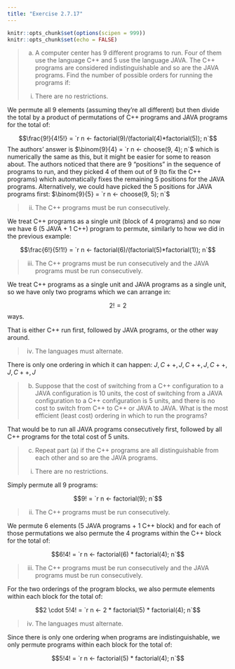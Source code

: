 ```yaml
---
title: "Exercise 2.7.17"
---
```


```r
knitr::opts_chunk$set(options(scipen = 999))
knitr::opts_chunk$set(echo = FALSE)
```

> (a) A computer center has 9 different programs to run. Four of them use the language C++ and 5 use the language JAVA. The C++ programs are considered indistinguishable and so are the JAVA programs. Find the number of possible orders for running the programs if:
>
> i) There are no restrictions.

We permute all 9 elements (assuming they're all different) but then divide the total by a product of permutations of C++ programs and JAVA programs for the total of:

$$\frac{9!}{4!5!} = `r n <- factorial(9)/(factorial(4)*factorial(5)); n`$$
The authors' answer is $\binom{9}{4} = `r n <- choose(9, 4); n`$ which is numerically the same as this, but it might be easier for some to reason about. The authors noticed that there are 9 "positions" in the sequence of programs to run, and they picked 4 of them out of 9 (to fix the C++ programs) which automatically fixes the remaining 5 positions for the JAVA programs. Alternatively, we could have picked the 5 positions for JAVA programs first: $\binom{9}{5} = `r n <- choose(9, 5); n`$

> ii) The C++ programs must be run consecutively.

We treat C++ programs as a single unit (block of 4 programs) and so now we have 6 (5 JAVA + 1 C++) program to permute, similarly to how we did in the previous example:

$$\frac{6!}{5!1!} = `r n <- factorial(6)/(factorial(5)*factorial(1)); n`$$

> iii) The C++ programs must be run consecutively and the JAVA programs must be run consecutively.

We treat C++ programs as a single unit and JAVA programs as a single unit, so we have only two programs which we can arrange in:

$$2! = 2$$ ways.

That is either C++ run first, followed by JAVA programs, or the other way around.

> iv) The languages must alternate.

There is only one ordering in which it can happen: $J,C++,J,C++,J,C++,J,C++,J$

> (b) Suppose that the cost of switching from a C++ configuration to a JAVA configuration is 10 units, the cost of switching from a JAVA configuration to a C++ configuration is 5 units, and there is no cost to switch from C++ to C++ or JAVA to JAVA. What is the most efficient (least cost) ordering in which to run the programs?

That would be to run all JAVA programs consecutively first, followed by all C++ programs for the total cost of 5 units.

> (c) Repeat part (a) if the C++ programs are all distinguishable from each other and so are the JAVA programs.
>
> i) There are no restrictions.

Simply permute all 9 programs:

$$9! = `r n <- factorial(9); n`$$

> ii) The C++ programs must be run consecutively.

We permute 6 elements (5 JAVA programs + 1 C++ block) and for each of those permutations we also permute the 4 programs within the C++ block for the total of:

$$6!4! = `r n <- factorial(6) * factorial(4); n`$$

> iii) The C++ programs must be run consecutively and the JAVA programs must be run consecutively.

For the two orderings of the program blocks, we also permute elements within each block for the total of:

$$2 \cdot 5!4! = `r n <- 2 * factorial(5) * factorial(4); n`$$

> iv) The languages must alternate.

Since there is only one ordering when programs are indistinguishable, we only permute programs within each block for the total of:

$$5!4! = `r n <- factorial(5) * factorial(4); n`$$